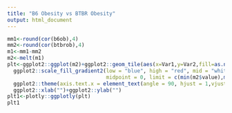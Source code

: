 ```yaml
---
title: "B6 Obesity vs BTBR Obesity"
output: html_document
---
```




```r
mm1<-round(cor(b6ob),4)
mm2<-round(cor(btbrob),4)
m1<-mm1-mm2
m2<-melt(m1)
plt<-ggplot2::ggplot(m2)+ggplot2::geom_tile(aes(x=Var1,y=Var2,fill=as.numeric(value)))+
  ggplot2::scale_fill_gradient2(low = "blue", high = "red", mid = "white",
                                midpoint = 0, limit = c(min(m2$value),max(m2$value)), space = "Lab",name="Correlation")+
  ggplot2::theme(axis.text.x = element_text(angle = 90, hjust = 1,vjust = 0.5))+
  ggplot2::xlab("")+ggplot2::ylab("")
plt1<-plotly::ggplotly(plt)
plt1
```

